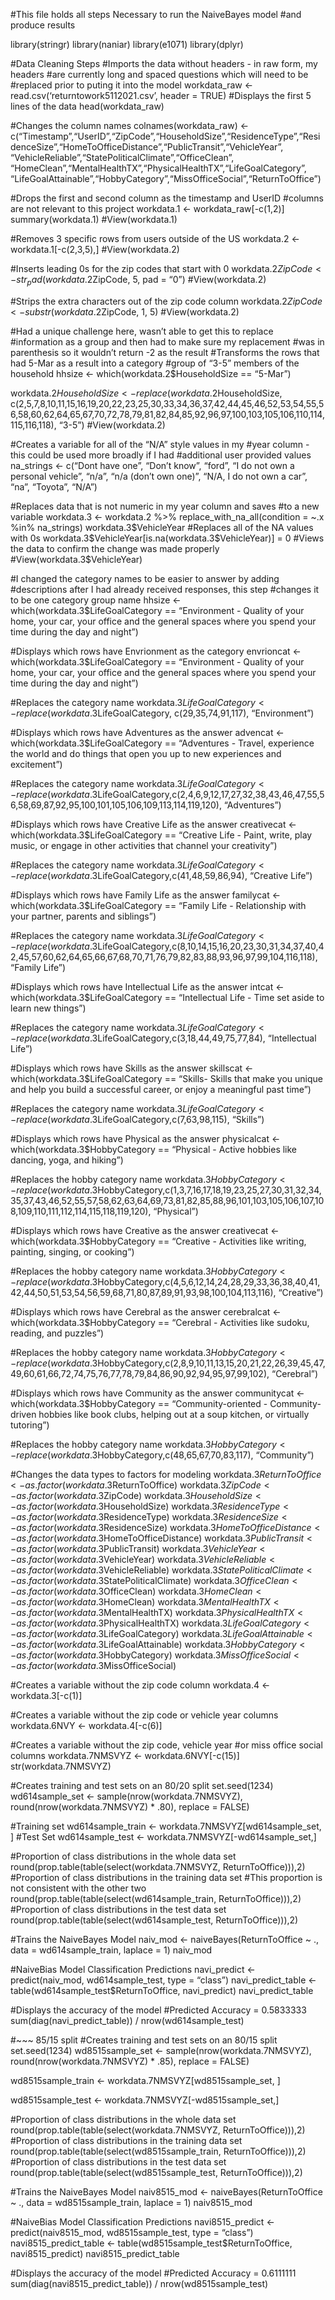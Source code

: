 #This file holds all steps Necessary to run the NaiveBayes model
#and produce results

library(stringr)
library(naniar)
library(e1071)
library(dplyr)


#Data Cleaning Steps
#Imports the data without headers - in raw form, my headers
#are currently long and spaced questions which will need to be
#replaced prior to puting it into the model
workdata_raw <- read.csv('returntowork5112021.csv', header = TRUE)
#Displays the first 5 lines of the data
head(workdata_raw)

#Changes the column names
colnames(workdata_raw) <- c("Timestamp","UserID","ZipCode","HouseholdSize","ResidenceType","ResidenceSize","HomeToOfficeDistance","PublicTransit","VehicleYear", "VehicleReliable","StatePoliticalClimate","OfficeClean",
"HomeClean","MentalHealthTX","PhysicalHealthTX","LifeGoalCategory", "LifeGoalAttainable","HobbyCategory","MissOfficeSocial","ReturnToOffice")


#Drops the first and second column as the timestamp and UserID
#columns are not relevant to this project
workdata.1 <- workdata_raw[-c(1,2)]
summary(workdata.1)
#View(workdata.1)

#Removes 3 specific rows from users outside of the US
workdata.2 <- workdata.1[-c(2,3,5),]
#View(workdata.2)

#Inserts leading 0s for the zip codes that start with 0
workdata.2$ZipCode <- str_pad(workdata.2$ZipCode, 5, pad = "0")
#View(workdata.2)

#Strips the extra characters out of the zip code column
workdata.2$ZipCode <- substr(workdata.2$ZipCode, 1, 5)
#View(workdata.2)

#Had a unique challenge here, wasn't able to get this to replace
#information as a group and then had to make sure my replacement
#was in parenthesis so it wouldn't return -2 as the result
#Transforms the rows that had 5-Mar as a result into a category
#group of "3-5" members of the household
hhsize <- which(workdata.2$HouseholdSize == "5-Mar")

workdata.2$HouseholdSize <- replace(workdata.2$HouseholdSize, c(2,5,7,8,10,11,15,16,19,20,22,23,25,30,33,34,36,37,42,44,45,46,52,53,54,55,56,58,60,62,64,65,67,70,72,78,79,81,82,84,85,92,96,97,100,103,105,106,110,114,115,116,118), "3-5")
#View(workdata.2)

#Creates a variable for all of the "N/A" style values in my
#year column - this could be used more broadly if I had
#additional user provided values
na_strings <- c("Dont have one", "Don't know", "ford", "I do not own a personal vehicle", "n/a", "n/a (don't own one)", "N/A, I do not own a car", "na", "Toyota", "N/A")

#Replaces data that is not numeric in my year column and saves
#to a new variable
workdata.3 <- workdata.2 %>%
replace_with_na_all(condition = ~.x %in% na_strings)
workdata.3$VehicleYear
#Replaces all of the NA values with 0s
workdata.3$VehicleYear[is.na(workdata.3$VehicleYear)] = 0
#Views the data to confirm the change was made properly
#View(workdata.3$VehicleYear)

#I changed the category names to be easier to answer by adding
#descriptions after I had already received responses, this step
#changes it to be one category group name
hhsize <- which(workdata.3$LifeGoalCategory == "Environment - Quality of your home, your car, your office and the general spaces where you spend your time during the day and night")

#Displays which rows have Envrionment as the category
envrioncat <- which(workdata.3$LifeGoalCategory == "Environment - Quality of your home, your car, your office and the general spaces where you spend your time during the day and night")

#Replaces the category name
workdata.3$LifeGoalCategory <- replace(workdata.3$LifeGoalCategory, c(29,35,74,91,117), "Environment")

#Displays which rows have Adventures as the answer
advencat <- which(workdata.3$LifeGoalCategory == "Adventures - Travel, experience the world and do things that open you up to new experiences and excitement")

#Replaces the category name
workdata.3$LifeGoalCategory <- replace(workdata.3$LifeGoalCategory,c(2,4,6,9,12,17,27,32,38,43,46,47,55,56,58,69,87,92,95,100,101,105,106,109,113,114,119,120), "Adventures")

#Displays which rows have Creative Life as the answer
creativecat <- which(workdata.3$LifeGoalCategory == "Creative Life - Paint, write, play music, or engage in other activities that channel your creativity")

#Replaces the category name
workdata.3$LifeGoalCategory <- replace(workdata.3$LifeGoalCategory,c(41,48,59,86,94), "Creative Life")

#Displays which rows have Family Life as the answer
familycat <- which(workdata.3$LifeGoalCategory == "Family Life - Relationship with your partner, parents and siblings")

#Replaces the category name
workdata.3$LifeGoalCategory <- replace(workdata.3$LifeGoalCategory,c(8,10,14,15,16,20,23,30,31,34,37,40,42,45,57,60,62,64,65,66,67,68,70,71,76,79,82,83,88,93,96,97,99,104,116,118), "Family Life")

#Displays which rows have Intellectual Life as the answer
intcat <- which(workdata.3$LifeGoalCategory == "Intellectual Life - Time set aside to learn new things")

#Replaces the category name
workdata.3$LifeGoalCategory <- replace(workdata.3$LifeGoalCategory,c(3,18,44,49,75,77,84), "Intellectual Life")

#Displays which rows have Skills as the answer
skillscat <- which(workdata.3$LifeGoalCategory == "Skills- Skills that make you unique and help you build a successful career, or enjoy a meaningful past time")

#Replaces the category name
workdata.3$LifeGoalCategory <- replace(workdata.3$LifeGoalCategory,c(7,63,98,115), "Skills")

#Displays which rows have Physical as the answer
physicalcat <- which(workdata.3$HobbyCategory == "Physical - Active hobbies like dancing, yoga, and hiking")

#Replaces the hobby category name
workdata.3$HobbyCategory <- replace(workdata.3$HobbyCategory,c(1,3,7,16,17,18,19,23,25,27,30,31,32,34,35,37,43,46,52,55,57,58,62,63,64,69,73,81,82,85,88,96,101,103,105,106,107,108,109,110,111,112,114,115,118,119,120), "Physical")

#Displays which rows have Creative as the answer
creativecat <- which(workdata.3$HobbyCategory == "Creative - Activities like writing, painting, singing, or cooking")

#Replaces the hobby category name
workdata.3$HobbyCategory <- replace(workdata.3$HobbyCategory,c(4,5,6,12,14,24,28,29,33,36,38,40,41,42,44,50,51,53,54,56,59,68,71,80,87,89,91,93,98,100,104,113,116), "Creative")

#Displays which rows have Cerebral as the answer
cerebralcat <- which(workdata.3$HobbyCategory == "Cerebral - Activities like sudoku, reading, and puzzles")

#Replaces the hobby category name
workdata.3$HobbyCategory <- replace(workdata.3$HobbyCategory,c(2,8,9,10,11,13,15,20,21,22,26,39,45,47,49,60,61,66,72,74,75,76,77,78,79,84,86,90,92,94,95,97,99,102), "Cerebral")

#Displays which rows have Community as the answer
communitycat <- which(workdata.3$HobbyCategory == "Community-oriented - Community-driven hobbies like book clubs, helping out at a soup kitchen, or virtually tutoring")

#Replaces the hobby category name
workdata.3$HobbyCategory <- replace(workdata.3$HobbyCategory,c(48,65,67,70,83,117), "Community")

#Changes the data types to factors for modeling
workdata.3$ReturnToOffice <- as.factor(workdata.3$ReturnToOffice)
workdata.3$ZipCode <- as.factor(workdata.3$ZipCode)
workdata.3$HouseholdSize <- as.factor(workdata.3$HouseholdSize)
workdata.3$ResidenceType <- as.factor(workdata.3$ResidenceType)
workdata.3$ResidenceSize <- as.factor(workdata.3$ResidenceSize)
workdata.3$HomeToOfficeDistance <- as.factor(workdata.3$HomeToOfficeDistance)
workdata.3$PublicTransit <- as.factor(workdata.3$PublicTransit)
workdata.3$VehicleYear <- as.factor(workdata.3$VehicleYear)
workdata.3$VehicleReliable <- as.factor(workdata.3$VehicleReliable)
workdata.3$StatePoliticalClimate <- as.factor(workdata.3$StatePoliticalClimate)
workdata.3$OfficeClean <- as.factor(workdata.3$OfficeClean)
workdata.3$HomeClean <- as.factor(workdata.3$HomeClean)
workdata.3$MentalHealthTX <- as.factor(workdata.3$MentalHealthTX)
workdata.3$PhysicalHealthTX <- as.factor(workdata.3$PhysicalHealthTX)
workdata.3$LifeGoalCategory <- as.factor(workdata.3$LifeGoalCategory)
workdata.3$LifeGoalAttainable <- as.factor(workdata.3$LifeGoalAttainable)
workdata.3$HobbyCategory <- as.factor(workdata.3$HobbyCategory)
workdata.3$MissOfficeSocial <- as.factor(workdata.3$MissOfficeSocial)

#Creates a variable without the zip code column
workdata.4 <- workdata.3[-c(1)]

#Creates a variable without the zip code or vehicle year columns
workdata.6NVY <- workdata.4[-c(6)]

#Creates a variable without the zip code, vehicle year
#or miss office social columns
workdata.7NMSVYZ <- workdata.6NVY[-c(15)]
str(workdata.7NMSVYZ)




#Creates training and test sets on an 80/20 split
set.seed(1234)
wd614sample_set <- sample(nrow(workdata.7NMSVYZ), round(nrow(workdata.7NMSVYZ) * .80), replace = FALSE)

#Training set
wd614sample_train <- workdata.7NMSVYZ[wd614sample_set, ]
#Test Set
wd614sample_test <- workdata.7NMSVYZ[-wd614sample_set,]

#Proportion of class distributions in the whole data set
round(prop.table(table(select(workdata.7NMSVYZ, ReturnToOffice))),2)
#Proportion of class distributions in the training data set
#This proportion is not consistent with the other two
round(prop.table(table(select(wd614sample_train, ReturnToOffice))),2)
#Proportion of class distributions in the test data set
round(prop.table(table(select(wd614sample_test, ReturnToOffice))),2)

#Trains the NaiveBayes Model
naiv_mod <- naiveBayes(ReturnToOffice ~ ., data = wd614sample_train, laplace = 1)
naiv_mod

#NaiveBias Model Classification Predictions
navi_predict <- predict(naiv_mod, wd614sample_test, type = "class")
navi_predict_table <- table(wd614sample_test$ReturnToOffice, navi_predict)
navi_predict_table

#Displays the accuracy of the model
#Predicted Accuracy = 0.5833333
sum(diag(navi_predict_table)) / nrow(wd614sample_test)








#~~~ 85/15 split
#Creates training and test sets on an 80/15 split
set.seed(1234)
wd8515sample_set <- sample(nrow(workdata.7NMSVYZ), round(nrow(workdata.7NMSVYZ) * .85), replace = FALSE)

wd8515sample_train <- workdata.7NMSVYZ[wd8515sample_set, ]

wd8515sample_test <- workdata.7NMSVYZ[-wd8515sample_set,]


#Proportion of class distributions in the whole data set
round(prop.table(table(select(workdata.7NMSVYZ, ReturnToOffice))),2)
#Proportion of class distributions in the training data set
round(prop.table(table(select(wd8515sample_train, ReturnToOffice))),2)
#Proportion of class distributions in the test data set
round(prop.table(table(select(wd8515sample_test, ReturnToOffice))),2)

#Trains the NaiveBayes Model
naiv8515_mod <- naiveBayes(ReturnToOffice ~ ., data = wd8515sample_train, laplace = 1)
naiv8515_mod

#NaiveBias Model Classification Predictions
navi8515_predict <- predict(naiv8515_mod, wd8515sample_test, type = "class")
navi8515_predict_table <- table(wd8515sample_test$ReturnToOffice, navi8515_predict)
navi8515_predict_table

#Displays the accuracy of the model
#Predicted Accuracy = 0.6111111
sum(diag(navi8515_predict_table)) / nrow(wd8515sample_test)
